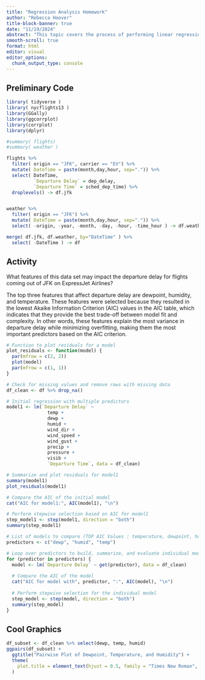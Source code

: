 ```yaml
---
title: "Regression Analysis Homework"
author: "Rebecca Hoover"
title-block-banner: true
date: "11/19/2024"
abstract: "This topic covers the process of performing linear regression analysis, including understanding least squares regression, using the lm() function for modeling, and evaluating model performance through residuals and fitted values. It also highlights model selection techniques, such as using the AIC (Akaike Information Criterion), to choose the best model from a set of potential candidates. The focus is on both the conceptual understanding and practical implementation of linear regression analysis."
smooth-scroll: true
format: html
editor: visual
editor_options: 
  chunk_output_type: console
---
```


## Preliminary Code

```r
library( tidyverse )
library( nycflights13 )
library(GGally)
library(ggcorrplot)
library(corrplot)
library(dplyr)

#summary( flights) 
#summary( weather )

flights %>%
  filter( origin == "JFK", carrier == "EV") %>%
  mutate( DateTime = paste(month,day,hour, sep=".")) %>%
  select( DateTime, 
          `Departure Delay` = dep_delay,
          `Departure Time` = sched_dep_time) %>%
  droplevels() -> df.jfk 


weather %>%
  filter( origin == "JFK") %>% 
  mutate( DateTime = paste(month,day,hour, sep=".")) %>%
  select( -origin, -year, -month, -day, -hour, -time_hour ) -> df.weather 

merge( df.jfk, df.weather, by="DateTime" ) %>%
  select( -DateTime ) -> df 
```

## Activity

What features of this data set may impact the departure delay for flights coming out of JFK on ExpressJet Airlines?

The top three features that affect departure delay are dewpoint, humidity, and temperature. These features were selected because they resulted in the lowest Akaike Information Criterion (AIC) values in the AIC table, which indicates that they provide the best trade-off between model fit and complexity. In other words, these features explain the most variance in departure delay while minimizing overfitting, making them the most important predictors based on the AIC criterion.

```r
# Function to plot residuals for a model
plot_residuals <- function(model) {
  par(mfrow = c(2, 2))
  plot(model)
  par(mfrow = c(1, 1))
}

# Check for missing values and remove rows with missing data
df_clean <- df %>% drop_na()

# Initial regression with multiple predictors
model1 <- lm(`Departure Delay` ~ 
               temp + 
               dewp + 
               humid + 
               wind_dir + 
               wind_speed + 
               wind_gust + 
               precip + 
               pressure + 
               visib + 
               `Departure Time`, data = df_clean)

# Summarize and plot residuals for model1
summary(model1)
plot_residuals(model1)

# Compare the AIC of the initial model
cat("AIC for model1:", AIC(model1), "\n")

# Perform stepwise selection based on AIC for model1
step_model1 <- step(model1, direction = "both")
summary(step_model1)

# List of models to compare (TOP AIC Values : temperature, dewpoint, humidity)
predictors <- c("dewp", "humid", "temp")

# Loop over predictors to build, summarize, and evaluate individual models
for (predictor in predictors) {
  model <- lm(`Departure Delay` ~ get(predictor), data = df_clean)
  
  # Compare the AIC of the model
  cat("AIC for model with", predictor, ":", AIC(model), "\n")
  
  # Perform stepwise selection for the individual model
  step_model <- step(model, direction = "both")
  summary(step_model)
}

```

## Cool Graphics

```r

df_subset <- df_clean %>% select(dewp, temp, humid)
ggpairs(df_subset) + 
  ggtitle("Pairwise Plot of Dewpoint, Temperature, and Humidity") +
  theme(
    plot.title = element_text(hjust = 0.5, family = "Times New Roman", size = 16) 
  )

```






